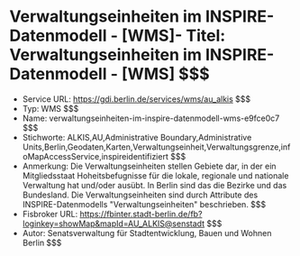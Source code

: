 # Verwaltungseinheiten im INSPIRE-Datenmodell - [WMS]- Titel: Verwaltungseinheiten im INSPIRE-Datenmodell - [WMS] $$$
- Service URL: https://gdi.berlin.de/services/wms/au_alkis $$$
- Typ: WMS $$$
- Name: verwaltungseinheiten-im-inspire-datenmodell-wms-e9fce0c7 $$$
- Stichworte: ALKIS,AU,Administrative Boundary,Administrative Units,Berlin,Geodaten,Karten,Verwaltungseinheit,Verwaltungsgrenze,infoMapAccessService,inspireidentifiziert $$$
- Anmerkung: Die Verwaltungseinheiten stellen Gebiete dar, in der ein Mitgliedsstaat Hoheitsbefugnisse für die lokale, regionale und nationale Verwaltung hat und/oder ausübt. In Berlin sind das die Bezirke und das Bundesland. Die Verwaltungseinheiten sind durch Attribute des INSPIRE-Datenmodells "Verwaltungseinheiten" beschrieben. $$$
- Fisbroker URL: https://fbinter.stadt-berlin.de/fb?loginkey=showMap&mapId=AU_ALKIS@senstadt $$$
- Autor: Senatsverwaltung für Stadtentwicklung, Bauen und Wohnen Berlin $$$
